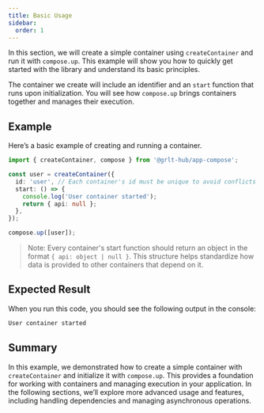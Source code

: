 ```yaml
---
title: Basic Usage
sidebar:
  order: 1
---
```


In this section, we will create a simple container using `createContainer` and run it with `compose.up`. This example will show you how to quickly get started with the library and understand its basic principles.

The container we create will include an identifier and an `start` function that runs upon initialization. You will see how `compose.up` brings containers together and manages their execution.

## Example

Here’s a basic example of creating and running a container.

```ts
import { createContainer, compose } from '@grlt-hub/app-compose';

const user = createContainer({
  id: 'user', // Each container's id must be unique to avoid conflicts
  start: () => {
    console.log('User container started');
    return { api: null };
  },
});

compose.up([user]);
```

> Note: Every container's start function should return an object in the format `{ api: object | null }`. This structure helps standardize how data is provided to other containers that depend on it.

## Expected Result

When you run this code, you should see the following output in the console:

```sh
User container started
```

## Summary

In this example, we demonstrated how to create a simple container with `createContainer` and initialize it with `compose.up`. This provides a foundation for working with containers and managing execution in your application. In the following sections, we’ll explore more advanced usage and features, including handling dependencies and managing asynchronous operations.
